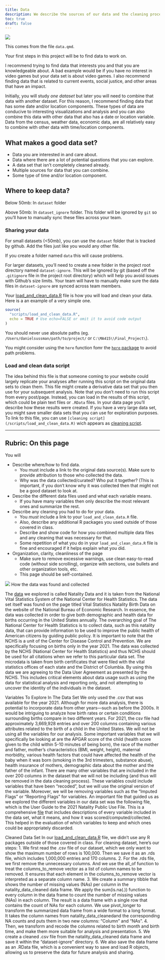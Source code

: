 ```yaml
---
title: Data
description: We describe the sources of our data and the cleaning process.
toc: true
draft: false
---
```


![](images/data-import-cheatsheet-thumbs.png)


This comes from the file `data.qmd`.

Your first steps in this project will be to find data to work on.

I recommend trying to find data that interests you and that you are knowledgeable about. A bad example would be if you have no interest in video games but your data set is about video games. I also recommend finding data that is related to current events, social justice, and other areas that have an impact.


Initially, you will study _one dataset_ but later you will need to combine that data with another dataset. For this reason, I recommend finding data that has some date and/or location components. These types of data are conducive to interesting visualizations and analysis and you can also combine this data with other data that also has a date or location variable.
Data from the census, weather data, economic data, are all relatively easy to combine with other data with time/location components.


## What makes a good data set?

* Data you are interested in and care about.
* Data where there are a lot of potential questions that you can explore.
* A data set that isn't completely cleaned already.
* Multiple sources for data that you can combine.
* Some type of time and/or location component.


## Where to keep data?


Below 50mb: In `dataset` folder

Above 50mb: In `dataset_ignore` folder. This folder will be ignored by `git` so you'll have to manually sync these files across your team.

### Sharing your data


For small datasets (<50mb), you can use the `dataset` folder that is tracked by github. Add the files just like you would any other file.

If you create a folder named `data` this will cause problems.

For larger datasets, you'll need to create a new folder in the project root directory named `dataset-ignore`. This will be ignored by git (based off the `.gitignore` file in the project root directory) which will help you avoid issues with Github's size limits. Your team will have to manually make sure the data files in `dataset-ignore` are synced across team members.

Your [load_and_clean_data.R](/scripts/load_and_clean_data.R) file is how you will load and clean your data. Here is a an example of a very simple one.

```r
source(
  "scripts/load_and_clean_data.R",
  echo = TRUE # Use echo=FALSE or omit it to avoid code output  
)
```
You should never use absolute paths (eg. `/Users/danielsussman/path/to/project/` or `C:\MA415\\Final_Project\`).

You might consider using the `here` function fomr the [`here` package](https://here.r-lib.org/articles/here.html) to avoid path problems.

### Load and clean data script

The idea behind this file is that someone coming to your website could largely replicate your analyses after running this script on the original data sets to clean them.
This file might create a derivative data set that you then use for your subsequent analysis.
Note that you don't need to run this script from every post/page.
Instead, you can load in the results of this script, which could be plain text files or `.RData` files. In your data page you'll describe how these results were created. If you have a very large data set, you might save smaller data sets that you can use for exploration purposes.
To link to this file, you can use `[cleaning script](/scripts/load_and_clean_data.R)` wich appears as [cleaning script](/scripts/load_and_clean_data.R). 



----

## Rubric: On this page

You will

* Describe where/how to find data.
  * You must include a link to the original data source(s). Make sure to provide attribution to those who collected the data.
  * Why was the data collected/curated? Who put it together? (This is important, if you don't know why it was collected then that might not be a good dataset to look at.
* Describe the different data files used and what each variable means. 
  * If you have many variables then only describe the most relevant ones and summarize the rest.
* Describe any cleaning you had to do for your data.
  * You *must* include a link to your `load_and_clean_data.R` file.
  * Also, describe any additional R packages you used outside of those covered in class.
  * Describe and show code for how you combined multiple data files and any cleaning that was necessary for that.
  * Some repetition of what you do in your `load_and_clean_data.R` file is fine and encouraged if it helps explain what you did.
* Organization, clarity, cleanliness of the page
  * Make sure to remove excessive warnings, use clean easy-to-read code (without side scrolling), organize with sections, use bullets and other organization tools, etc.
  * This page should be self-contained.
  
![](CDC_logo.jpeg)
How the data was found and collected

The [data](https://www.nber.org/research/data/vital-statistics-natality-birth-data) we explored is called Natality Data and it is taken from the National Vital Statistics System of the National Center for Health Statistics.  The data set itself was found on the page titled Vital Statistics Natality Birth Data on the website of the National Bureau of Economic Research. In essence, the data was collected in order to give both demographic and health data for births occurring in the United States annually. 
The overarching goal of The National Center for Health Statistics is to collect data, such as this natality data, that can provide information to be used to improve the public health of American citizens by guiding public policy. It is important to note that the NCHS is a unit of the Center for Disease Control and Prevention. We are specifically focusing on births only in the year 2021. The data was collected by the NCHS (National Center for Health Statistics) and thus NCHS should be used for all citations when we refer to this particular data set. The microdata is taken from birth certificates that were filed with the vital statistics offices of each state and the District of Columbia. 
By using this data we are agreeing to the Data User Agreement as presented by the NCHS. This includes critical elements about data usage such as using the data for statistical analysis and reporting only, and not attempting to uncover the identity of the individuals in the dataset. 

Variables To Explore In The Data Set
We only used the .csv that was available for the year 2021. Although for more data analysis, there is potential to incorporate data from other years—such as before the 2000s. It would be intriguing to analyze how birth rates or certain conditions surrounding births compare in two different years. For 2021, the csv file had approximately 3,669,928 entries and over 200 columns containing various attributes related to the birth of a child in the United States. 
We will not be using all the variables for our analysis. Some important variables that we will specifically be looking at are the APGAR score of the child (health score given to the child within 5-10 minutes of being born), the race of the mother and father, mother’s characteristics (BMI, weight, height), maternal morbidity, various health factors that could have affected the health of the baby when it was born (smoking in the 3rd trimesters, substance abuse), health insurance of  mothers, demographic data about the mother and the father of the infant. 
There are many other variables that are included in the over 200 columns in the dataset that we will not be including (and thus will be removed in the data cleaning process). These variables could include variables that have been “recoded”, but we will use the original version of the variable. Moreover, we will be removing variables such as the “Imputed Flags” or “Reporting Flags” for variables. An important file that guided us as we explored the different variables in our data set was the following file, which is the User Guide to the 2021 Natality Public Use File. This is a comprehensive [file](https://ftp.cdc.gov/pub/Health_Statistics/NCHS/Dataset_Documentation/DVS/natality/UserGuide2021.pdf) that includes descriptions of every variable included in the data set, what it means, and how it was scored/computed/collected. This helped in the evaluation of which variables to keep and which ones could be appropriately discarded. 

Cleaned Data Set
In our [load_and_clean_data.R](/scripts/load_and_clean_data.R) file, we didn’t use any R packages outside of those covered in class. For cleaning dataset, here’s our steps:
1. We first read the .csv file of our dataset, which we only want to show the maximum number of rows is 100,000. Then we save it as an .rds file, which includes 1,000,000 entries and 170 columns.
2. For the .rds file, we first remove the unnecessary columns. And we use the all_of function to treat the columns_to_remove vector as a list of column names to be removed. It ensures that each element in the columns_to_remove vector is interpreted as a separate column name. 
3. We create a summary tibble that shows the number of missing values (NAs) per column in the natality_data_cleaned data frame. We apply the sum(is.na(.)) function to every column in the data frame to count the number of missing values (NAs) in each column. The result is a data frame with a single row that contains the count of NAs for each column. We use pivot_longer to transform the summarized data frame from a wide format to a long format. It takes the column names from natality_data_cleanedand the corresponding NA counts and puts them in two new columns: "Column" and "NAs".
4. Then, we transform and recode the columns related to birth month and birth time, and make them more suitable for analysis and presentation. 
5. We create a cleaned .csv file from the natality_data_cleaned data frame and save it within the "dataset-ignore" directory.
6. We also save the data frame as an .RData file, which is a convenient way to save and load R objects, allowing us to preserve the data for future analysis and sharing.

